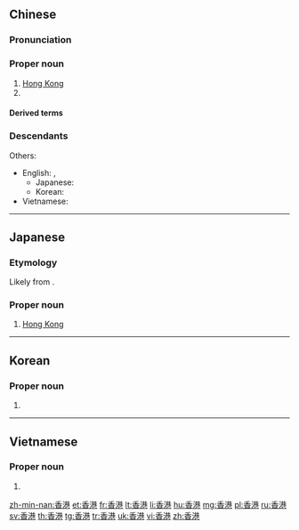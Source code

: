 ==Chinese==
{{zh-forms}}
{{zh-wp|zh|yue|cl|gan|wuu|nan:Hiong-káng}}

===Pronunciation===
{{zh-pron
|m=Xiānggǎng
|c=hoeng1 gong2
|ca=yue-香港.oga
|h=pfs=Hiông-kóng
|md=Hiŏng-gē̤ng
|mn=xm,qz,tw:Hiong-káng/zz:Hiang-káng
|w=1xian kaan
|cat=pn
}}

===Proper noun===
{{zh-proper noun}}

# [[Hong Kong]]
# {{zh-short|香港島|Hong Kong Island}}

====Derived terms====
{{zh-der|港澳|港劇|港臺|香港島|香港腳|香港人|香港元}}

===Descendants===
{{CJKV|||^향항|Hương Cảng}}
Others:
* English: {{l|en|Hong Kong}}, {{l|en|Xianggang}}
** Japanese: {{ja-r|香%港|^ホン%コン}}
** Korean: {{ko-l|^홍콩}}
* Vietnamese: {{vi-l|Hồng Công}}

{{zh-cat|Hong Kong|Cities|Special administrative regions of China|Islands}}

----

==Japanese==
{{wikipedia|lang=ja}}
{{ja-kanjitab|yomi=irr|sort=ほんこん|ほん|こん}}

===Etymology===
Likely from {{etyl|en|-}} {{m|en|Hong Kong}}.

===Proper noun===
{{ja-pos|ほんこん|proper|ホンコン}}

# [[Hong Kong]]

{{topics|ja|Hong Kong|Cities|Provinces of China|sort=ほんこん}}

----

==Korean==
{{ko-hanjatab}}

===Proper noun===
{{ko-propn|hangeul=향항|mr=Hyanghang|y=Hyanghang}}

# {{hanja form of|향항|[[Hong Kong]]}}

----

==Vietnamese==
{{vi-hantutab}}

===Proper noun===
{{vi-hantu}}

# {{han tu form of|Hương Cảng|[[Hong Kong]]}}

[[zh-min-nan:香港]]
[[et:香港]]
[[fr:香港]]
[[lt:香港]]
[[li:香港]]
[[hu:香港]]
[[mg:香港]]
[[pl:香港]]
[[ru:香港]]
[[sv:香港]]
[[th:香港]]
[[tg:香港]]
[[tr:香港]]
[[uk:香港]]
[[vi:香港]]
[[zh:香港]]